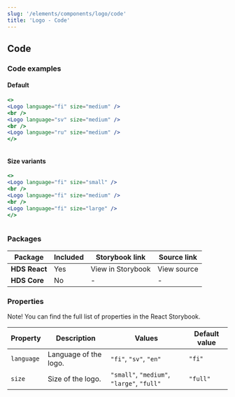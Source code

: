 ```yaml
---
slug: '/elements/components/logo/code'
title: 'Logo - Code'
---
```



## Code

### Code examples 

#### Default
<Playground>

```jsx
<>
<Logo language="fi" size="medium" />
<br />   
<Logo language="sv" size="medium" />
<br /> 
<Logo language="ru" size="medium" />
</>
```

```html

```

</Playground>

#### Size variants
<Playground>


```jsx
<>
<Logo language="fi" size="small" />
<br />   
<Logo language="fi" size="medium" />
<br /> 
<Logo language="fi" size="large" />
</>
```

```html

```

</Playground>


### Packages
| Package           | Included                      | Storybook link                                                                                                                      | Source link   |
| ----------------- | ----------------------------- | ----------------------------------------------------------------------------------------------------------------------------------- | ------------- |
| **HDS React**     | <IconCheckCircleFill /> Yes   | <Link size="M" external href="/storybook/react/?path=/story/components-logo">View in Storybook</Link> | <Link size="M" external href="https://github.com/City-of-Helsinki/helsinki-design-system/tree/master/packages/react/src/components/logo">View source</Link> |
| **HDS Core**      | <IconCrossCircle /> No        | - | - |

### Properties
Note! You can find the full list of properties in the <Link size="M" href="/storybook/react/?path=/story/components-logo" external>React Storybook.</Link>

| Property              | Description                     | Values                                     | Default value  |
| --------------------- | --------------------------------| ------------------------------------------ | -------------- |
| `language`            | Language of the logo.           | `"fi"`, `"sv"`, `"en"`                     | `"fi"`         |
| `size`                | Size of the logo.               | `"small"`, `"medium"`, `"large"`, `"full"` | `"full"`       |

